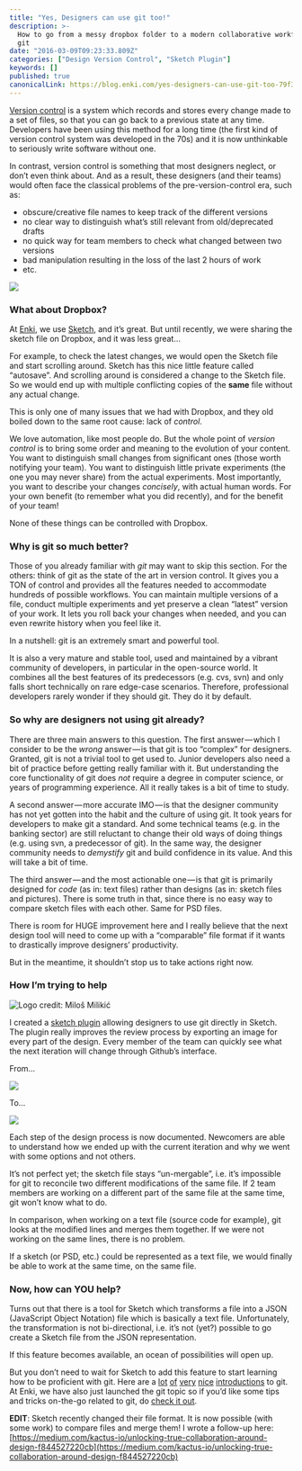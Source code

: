 ```yaml
---
title: "Yes, Designers can use git too!"
description: >-
  How to go from a messy dropbox folder to a modern collaborative workflow using
  git
date: "2016-03-09T09:23:33.809Z"
categories: ["Design Version Control", "Sketch Plugin"]
keywords: []
published: true
canonicalLink: https://blog.enki.com/yes-designers-can-use-git-too-79f3cef9c899
---
```


[Version control](https://git-scm.com/book/en/v2/Getting-Started-About-Version-Control) is a system which records and stores every change made to a set of files, so that you can go back to a previous state at any time. Developers have been using this method for a long time (the first kind of version control system was developed in the 70s) and it is now unthinkable to seriously write software without one.

In contrast, version control is something that most designers neglect, or don’t even think about. And as a result, these designers (and their teams) would often face the classical problems of the pre-version-control era, such as:

- obscure/creative file names to keep track of the different versions
- no clear way to distinguish what’s still relevant from old/deprecated drafts
- no quick way for team members to check what changed between two versions
- bad manipulation resulting in the loss of the last 2 hours of work
- etc.

![](./naming-conventions.png)

### What about Dropbox?

At [Enki](https://enki.com/), we use [Sketch](http://sketchapp.com/), and it’s great. But until recently, we were sharing the sketch file on Dropbox, and it was less great…

For example, to check the latest changes, we would open the Sketch file and start scrolling around. Sketch has this nice little feature called “autosave”. And scrolling around is considered a change to the Sketch file. So we would end up with multiple conflicting copies of the **same** file without any actual change.

This is only one of many issues that we had with Dropbox, and they old boiled down to the same root cause: lack of _control_.

We love automation, like most people do. But the whole point of _version control_ is to bring some order and meaning to the evolution of your content. You want to distinguish small changes from significant ones (those worth notifying your team). You want to distinguish little private experiments (the one you may never share) from the actual experiments. Most importantly, you want to describe your changes _concisely_, with actual human words. For your own benefit (to remember what you did recently), and for the benefit of your team!

None of these things can be controlled with Dropbox.

### Why is git so much better?

Those of you already familiar with _git_ may want to skip this section. For the others: think of git as the state of the art in version control. It gives you a TON of control and provides all the features needed to accommodate hundreds of possible workflows. You can maintain multiple versions of a file, conduct multiple experiments and yet preserve a clean “latest” version of your work. It lets you roll back your changes when needed, and you can even rewrite history when you feel like it.

In a nutshell: git is an extremely smart and powerful tool.

It is also a very mature and stable tool, used and maintained by a vibrant community of developers, in particular in the open-source world. It combines all the best features of its predecessors (e.g. cvs, svn) and only falls short technically on rare edge-case scenarios. Therefore, professional developers rarely wonder if they should git. They do it by default.

### So why are designers not using git already?

There are three main answers to this question. The first answer — which I consider to be the _wrong_ answer — is that git is too “complex” for designers. Granted, git is not a trivial tool to get used to. Junior developers also need a bit of practice before getting really familiar with it. But understanding the core functionality of git does _not_ require a degree in computer science, or years of programming experience. All it really takes is a bit of time to study.

A second answer — more accurate IMO — is that the designer community has not yet gotten into the habit and the culture of using git. It took years for developers to make git a standard. And some technical teams (e.g. in the banking sector) are still reluctant to change their old ways of doing things (e.g. using svn, a predecessor of git). In the same way, the designer community needs to _demystify_ git and build confidence in its value. And this will take a bit of time.

The third answer — and the most actionable one — is that git is primarily designed for _code_ (as in: text files) rather than designs (as in: sketch files and pictures). There is some truth in that, since there is no easy way to compare sketch files with each other. Same for PSD files.

There is room for HUGE improvement here and I really believe that the next design tool will need to come up with a “comparable” file format if it wants to drastically improve designers’ productivity.

But in the meantime, it shouldn’t stop us to take actions right now.

### How I’m trying to help

![Logo credit: Miloš Milikić](./git-sketch-plugin.png)

I created a [sketch plugin](https://github.com/mathieudutour/git-sketch-plugin) allowing designers to use git directly in Sketch. The plugin really improves the review process by exporting an image for every part of the design. Every member of the team can quickly see what the next iteration will change through Github’s interface.

From…

![](./from.png)

To…

![](./to.png)

Each step of the design process is now documented. Newcomers are able to understand how we ended up with the current iteration and why we went with some options and not others.

It’s not perfect yet; the sketch file stays “un-mergable”, i.e. it’s impossible for git to reconcile two different modifications of the same file. If 2 team members are working on a different part of the same file at the same time, git won’t know what to do.

In comparison, when working on a text file (source code for example), git looks at the modified lines and merges them together. If we were not working on the same lines, there is no problem.

If a sketch (or PSD, etc.) could be represented as a text file, we would finally be able to work at the same time, on the same file.

### Now, how can YOU help?

Turns out that there is a tool for Sketch which transforms a file into a JSON (JavaScript Object Notation) file which is basically a text file. Unfortunately, the transformation is not bi-directional, i.e. it’s not (yet?) possible to go create a Sketch file from the JSON representation.

If this feature becomes available, an ocean of possibilities will open up.

But you don’t need to wait for Sketch to add this feature to start learning how to be proficient with git. Here are a [lot](http://doc.gitlab.com/ee/workflow/gitlab_flow.html) [of](https://try.github.io/levels/1/challenges/1) [very](https://git-scm.com/book/en/v2/Getting-Started-Git-Basics) [nice](http://www.vogella.com/tutorials/Git/article.html) [introductions](http://rogerdudler.github.io/git-guide/) to git. At Enki, we have also just launched the git topic so if you’d like some tips and tricks on-the-go related to git, do [check it out](https://enki.com).

**EDIT**: Sketch recently changed their file format. It is now possible (with some work) to compare files and merge them! I wrote a follow-up here: [https://medium.com/kactus-io/unlocking-true-collaboration-around-design-f844527220cb](https://medium.com/kactus-io/unlocking-true-collaboration-around-design-f844527220cb)
